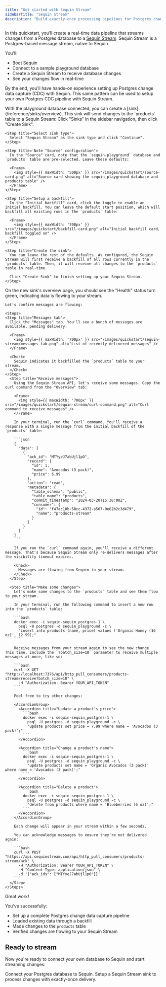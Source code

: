 ```yaml
---
title: "Get started with Sequin Stream"
sidebarTitle: "Sequin Stream"
description: "Build exactly-once processing pipelines for Postgres changes without additional infrastructure. Learn about Sequin's native stream with an HTTP interface."
---
```



In this quickstart, you'll create a real-time data pipeline that streams changes from a Postgres database to a [Sequin Stream](/reference/sinks/sequin-stream). Sequin Stream is a Postgres-based message stream, native to Sequin.

You'll:

- Boot Sequin
- Connect to a sample playground database
- Create a Sequin Stream to receive database changes
- See your changes flow in real-time

By the end, you'll have hands-on experience setting up Postgres change data capture (CDC) with Sequin. This same pattern can be used to setup your own Postgres CDC pipeline with Sequin Stream.

<Steps titleSize="h2">
 <QuickstartInitialSteps />
 <Step title="Create a Sequin Stream Sink" icon="wifi">
  With the playground database connected, you can create a [sink](/reference/sinks/overview). This sink will send changes to the `products` table to a Sequin Stream:

  <Steps>
    <Step title="Navigate to Sinks">
      Click "Sinks" in the sidebar navigation, then click "Create Sink".
    </Step>

    <Step title="Select sink type">
      Select "Sequin Stream" as the sink type and click "Continue".
    </Step>

    <Step title='Note "Source" configuration'>
      In the "Source" card, note that the `sequin-playground` database and `products` table are pre-selected. Leave these defaults:

      <Frame>
        <img style={{ maxWidth: '500px' }} src="/images/quickstart/source-card.png" alt="Source card showing the sequin_playground database and products table" />
      </Frame>
    </Step>

    <Step title="Setup a backfill">
      In the "Initial backfill" card, click the toggle to enable an initial backfill. You can leave the default start position, which will backfill all existing rows in the `products` table:

      <Frame>
        <img style={{ maxWidth: '700px' }} src="/images/quickstart/backfill-card.png" alt="Initial backfill card, backfill toggled on" />
      </Frame>
    </Step>

    <Step title="Create the sink">
      You can leave the rest of the defaults. As configured, the Sequin Stream will first receive a backfill of all rows currently in the `products` table. Then, it will receive all changes to the `products` table in real-time.

      Click "Create Sink" to finish setting up your Sequin Stream.
    </Step>
  </Steps>
 </Step>

  <Step title="See changes flow to your Sequin Stream" icon="waveform-lines">
    On the new sink's overview page, you should see the "Health" status turn green, indicating data is flowing to your stream.

    Let's confirm messages are flowing:

    <Steps>
    <Step title="Messages tab">
      Click the "Messages" tab. You'll see a bunch of messages are available, pending delivery:

      <Frame>
        <img style={{ maxWidth: '700px' }} src="/images/quickstart/sequin-stream/messages-tab.png" alt="List of recently delivered messages" />
      </Frame>

      <Check>
        Sequin indicates it backfilled the `products` table to your stream.
      </Check>
    </Step>
      <Step title="Receive messages">
        Using the Sequin Stream API, let's receive some messages. Copy the curl command from the "Overview" tab:

        <Frame>
          <img style={{ maxWidth: '700px' }} src="/images/quickstart/sequin-stream/curl-command.png" alt="Curl command to receive messages" />
        </Frame>

        In your terminal, run the `curl` command. You'll receive a response with a single message from the initial backfill of the `products` table:

        ```json
        {
          "data": [
            {
              "ack_id": "MTYyeJ7abUjl1pO",
              "record": {
                "id": 1,
                "name": "Avocados (3 pack)",
                "price": 6.99
              },
              "action": "read",
              "metadata": {
                "table_schema": "public",
                "table_name": "products",
                "commit_timestamp": "2024-03-20T15:30:00Z",
                "consumer": {
                  "id": "f47ac10b-58cc-4372-a567-0e02b2c3d479",
                  "name": "products-stream"
                }
              }
            }
          ]
        }
        ```

        If you run the `curl` command again, you'll receive a different message. That's because Sequin Stream only re-delivers messages after the visibility timeout expires.

        <Check>
          Messages are flowing from Sequin to your stream.
        </Check>
      </Step>

      <Step title="Make some changes">
        Let's make some changes to the `products` table and see them flow to your stream.

        In your terminal, run the following command to insert a new row into the `products` table:

        ```bash
        docker exec -i sequin-sequin_postgres-1 \
          psql -U postgres -d sequin_playground -c \
          "insert into products (name, price) values ('Organic Honey (16 oz)', 12.99);"
        ```

        Receive messages from your stream again to see the new change. This time, include the `?batch_size=10` parameter to receive multiple messages at once, like so:

        ```bash
        curl -X GET "http://localhost:7376/api/http_pull_consumers/products-stream/receive?batch_size=10" \
          -H "Authorization: Bearer YOUR_API_TOKEN"
        ```

        Feel free to try other changes:

        <AccordionGroup>
          <Accordion title="Update a product's price">
            ```bash
            docker exec -i sequin-sequin_postgres-1 \
              psql -U postgres -d sequin_playground -c \
              "update products set price = 7.99 where name = 'Avocados (3 pack)';"
            ```
          </Accordion>

          <Accordion title="Change a product's name">
            ```bash
            docker exec -i sequin-sequin_postgres-1 \
              psql -U postgres -d sequin_playground -c \
              "update products set name = 'Organic Avocados (3 pack)' where name = 'Avocados (3 pack)';"
            ```
          </Accordion>

          <Accordion title="Delete a product">
            ```bash
            docker exec -i sequin-sequin_postgres-1 \
              psql -U postgres -d sequin_playground -c \
              "delete from products where name = 'Blueberries (6 oz)';"
            ```
          </Accordion>
        </AccordionGroup>

        Each change will appear in your stream within a few seconds.

        You can acknowledge messages to ensure they're not delivered again:

        ```bash
        curl -X POST "https://api.sequinstream.com/api/http_pull_consumers/products-stream/ack" \
          -H "Authorization: Bearer YOUR_API_TOKEN" \
          -H "Content-Type: application/json" \
          -d '{"ack_ids": ["MTYyeJ7abUjl1pO"]}'
        ```
      </Step>
    </Steps>
  </Step>
</Steps>

<Check>
  Great work!
</Check>

You've successfully:

- Set up a complete Postgres change data capture pipeline
- Loaded existing data through a backfill
- Made changes to the `products` table
- Verified changes are flowing to your Sequin Stream

## Ready to stream

Now you're ready to connect your own database to Sequin and start streaming changes:

<CardGroup cols={2}>
  <Card title="Guide: Connect Postgres" icon="elephant" href="/connect-postgres">
    Connect your Postgres database to Sequin.
  </Card>
  <Card title="Guide: Setting up a Sequin Stream sink" icon="stream" href="/how-to/stream-postgres-to-sequin-stream">
    Setup a Sequin Stream sink to process changes with exactly-once delivery.
  </Card>
</CardGroup>